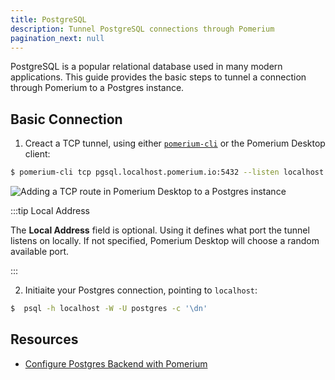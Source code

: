 ```yaml
---
title: PostgreSQL
description: Tunnel PostgreSQL connections through Pomerium
pagination_next: null
---
```



PostgreSQL is a popular relational database used in many modern applications. This guide provides the basic steps to tunnel a connection through Pomerium to a Postgres instance.

## Basic Connection

1. Creact a TCP tunnel, using either [`pomerium-cli`](/docs/clients/pomerium-cli) or the Pomerium Desktop client:

<Tabs>
<TabItem label="pomerium-cli" value="pomerium-cli">

```bash
$ pomerium-cli tcp pgsql.localhost.pomerium.io:5432 --listen localhost:5432
```

</TabItem>
<TabItem label="Pomerium Desktop" value="pomerium-desktop">

![Adding a TCP route in Pomerium Desktop to a Postgres instance](./img/desktop/pomerium-desktop-postgres.png)

:::tip Local Address

The **Local Address** field is optional. Using it defines what port the tunnel listens on locally. If not specified, Pomerium Desktop will choose a random available port.

:::

</TabItem>
</Tabs>

2. Initiaite your Postgres connection, pointing to `localhost`:

  ```bash
  $  psql -h localhost -W -U postgres -c '\dn'
  ```


## Resources

- [Configure Postgres Backend with Pomerium](/docs/internals/data-storage#postgres)

